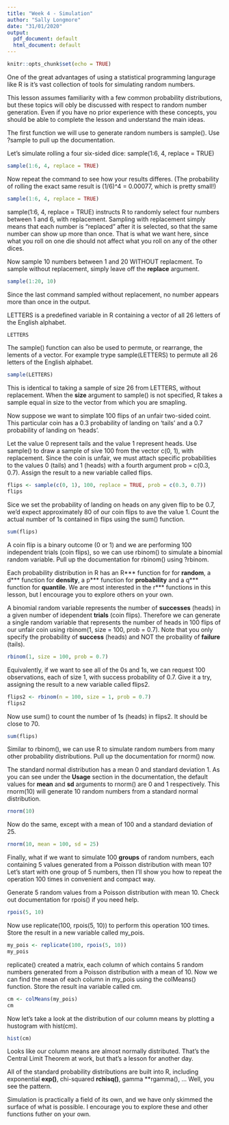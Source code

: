 ```yaml
---
title: "Week 4 - Simulation"
author: "Sally Longmore"
date: "31/01/2020"
output:
  pdf_document: default
  html_document: default
---
```


```r
knitr::opts_chunk$set(echo = TRUE)
```

One of the great advantages of using a statistical programming langurage like R is it's vast collection of tools for simulating random numbers.

This lesson assumes familiarity with a few common probability distributions, but these topics will obly be discussed with respect to random number generation. Even if you have no prior experience with these concepts, you should be able to complete the lesson and understand the main ideas.

The first function we will use to generate random numbers is sample(). Use ?sample to pull up the documentation.

Let's simulate rolling a four six-sided dice: sample(1:6, 4, replace = TRUE)

```r
sample(1:6, 4, replace = TRUE)
```

Now repeat the command to see how your results differes. (The probability of rolling the exact same result is (1/6)^4 = 0.00077, which is pretty small!)

```r
sample(1:6, 4, replace = TRUE)
```

sample(1:6, 4, replace = TRUE) instructs R to randomly select four numbers between 1 and 6, with replacement. Sampling with replacement simply means that each number is "replaced" after it is selected, so that the same number can show up more than once. That is what we want here, since what you roll on one die should not affect what you roll on any of the other dices.

Now sample 10 numbers between 1 and 20 WITHOUT replacment. To sample without replacement, simply leave off the **replace** argument.

```r
sample(1:20, 10)
```

Since the last command sampled without replacement, no number appears more than once in the output.

LETTERS is a predefined variable in R containing a vector of all 26 letters of the English alphabet.

```r
LETTERS
```

The sample() function can also be used to permute, or rearrange, the lements of a vector. For example trype sample(LETTERS) to permute all 26 letters of the English alphabet.

```r
sample(LETTERS)
```

This is identical to taking a sample of size 26 from LETTERS, without replacement. When the **size** argument to sample() is not specified, R takes a sample equal in size to the vector from which you are smapling.

Now suppose we want to simplate 100 flips of an unfair two-sided coint. This particular coin has a 0.3 probability of landing on 'tails' and a 0.7 probability of landing on 'heads'.

Let the value 0 represent tails and the value 1 represent heads. Use sample() to draw a sample of sive 100 from the vector c(0, 1), with replacement. Since the coin is unfair, we must attach specific probabilities to the values 0 (tails) and 1 (heads) with a fourth argument prob = c(0.3, 0.7). Assign the result to a new variable called flips.

```r
flips <- sample(c(0, 1), 100, replace = TRUE, prob = c(0.3, 0.7))
flips
```

Sice we set the probability of landing on heads on any given flip to be 0.7, we'd expect approximately 80 of our coin flips to ave the value 1. Count the actual number of 1s contained in flips using the sum() function.

```r
sum(flips)
```

A coin flip is a binary outcome (0 or 1) and we are performing 100 independent trials (coin flips), so we can use rbinom() to simulate a binomial random variable. Pull up the documentation for rbinom() using ?rbinom.

Each probability distribution in R has an R*** function for for **random**, a d*** function for **density**, a p*** function for **probability** and a q*** function for **quantile**. We are most interested in the r*** functions in this lesson, but I encourage you to explore others on your own.

A binomial random variable represents the number of **successes** (heads) in a given number of idependent **trials** (coin flips). Therefore we can generate a single random variable that represents the number of heads in 100 flips of our unfair coin using rbinom(1, size = 100, prob = 0.7). Note that you only specify the probability of **success** (heads) and NOT the probaility of **failure** (tails).

```r
rbinom(1, size = 100, prob = 0.7)
```

Equivalently, if we want to see all of the 0s and 1s, we can request 100 observations, each of size 1, with success probability of 0.7. Give it a try, assigning the result to a new variable called flips2.

```r
flips2 <- rbinom(n = 100, size = 1, prob = 0.7)
flips2
```

Now use sum() to count the number of 1s (heads) in flips2. It should be close to 70.

```r
sum(flips)
```

Similar to rbinom(), we can use R to simulate random numbers from many other probability distributions. Pull up the documentation for rnorm() now.

The standard normal distribution has a mean 0 and standard deviation 1. As you can see under the **Usage** section in the documentation, the default values for **mean** and **sd** arguments to rnorm() are 0 and 1 respectively. This rnorm(10) will generate 10 random numbers from a standard normal distribution.

```r
rnorm(10)
```

Now do the same, except with a mean of 100 and a standard deviation of 25.

```r
rnorm(10, mean = 100, sd = 25)
```

Finally, what if we want to simulate 100 **groups** of random numbers, each containing 5 values generated from a Poisson distribution with mean 10? Let's start with one group of 5 numbers, then I'll show you how to repeat the operation 100 times in convenient and compact way.

Generate 5 random values from a Poisson distribution with mean 10. Check out documentation for rpois() if you need help.

```r
rpois(5, 10)
```

Now use replicate(100, rpois(5, 10)) to perform this operation 100 times. Store the result in a new variable called my_pois.

```r
my_pois <- replicate(100, rpois(5, 10))
my_pois
```

replicate() created a matrix, each column of which contains 5 random numbers generated from a Poisson distribution with a mean of 10. Now we can find the mean of each column in my_pois using the colMeans() function. Store the result ina variable called cm.

```r
cm <- colMeans(my_pois)
cm
```

Now let's take a look at the distribution of our column means by plotting a hustogram with hist(cm).

```r
hist(cm)
```

Looks like our column means are almost normally distributed. That's the Central Limit Theorem at work, but that's a lesson for another day.

All of the standard probability distributions are built into R, including exponential **exp()**, chi-squared **rchisq()**, gamma **rgamma(), ... Well, you see the pattern.

Simulation is practically a field of its own, and we have only skimmed the surface of what is possible. I encourage you to explore these and other functions futher on your own.